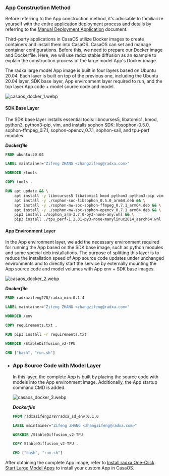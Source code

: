 ### App Construction Method

Before referring to the App construction method, it's advisable to familiarize yourself with the entire application deployment process and details by referring to the [Manual Deployment Application](../local-ai-deploy/large-model) document.

Third-party applications in CasaOS utilize Docker images to create containers and install them into CasaOS. CasaOS can set and manage container configurations. Before this, we need to prepare our Docker image and Dockerfile. Here, we will use radxa stable diffusion as an example to explain the construction process of the large model App's Docker image.

The radxa large model App image is built in four layers based on Ubuntu 20.04. Each layer is built on top of the previous one, including the Ubuntu 20.04 layer, SDK base layer, App environment layer required to run, and the top layer App code + model source code and model.

![casaos_docker_1.webp](/img/general-tutorial/tpu_ai/casaos_docker_1.webp)

#### SDK Base Layer

The SDK base layer installs essential tools: libncurses5, libatomic1, kmod, python3, python3-pip, vim, and installs sophon SDK: libsophon-0.5.0, sophon-ffmpeg_0.7.1, sophon-opencv_0.7.1, sophon-sail, and tpu-perf modules.

**_Dockerfile_**

```dockerfile
FROM ubuntu:20.04

LABEL maintainer="Zifeng ZHANG <zhangzifeng@radxa.com>"

WORKDIR /tools

COPY tools .

RUN apt update && \
    apt install -y libncurses5 libatomic1 kmod python3 python3-pip vim && \
    apt install -y ./sophon-soc-libsophon_0.5.0_arm64.deb && \
    apt install -y ./sophon-mw-soc-sophon-ffmpeg_0.7.1_arm64.deb && \
    apt install -y ./sophon-mw-soc-sophon-opencv_0.7.1_arm64.deb && \
    pip3 install ./sophon_arm-3.7.0-py3-none-any.whl && \
    pip3 install ./tpu_perf-1.2.31-py3-none-manylinux2014_aarch64.whl
```

#### App Environment Layer

In the App environment layer, we add the necessary environment required for running the App based on the SDK base image, such as python modules and some special deb installations. The purpose of splitting this layer is to reduce the installation speed of App source code updates under unchanged environments and to directly start the service by externally mounting the App source code and model volumes with App env + SDK base images.

![casaos_docker_2.webp](/img/general-tutorial/tpu_ai/casaos_docker_2.webp)

**_Dockerfile_**

```dockerfile
FROM radxazifeng278/radxa_min:0.1.4

LABEL maintainer="Zifeng ZHANG <zhangzifeng@radxa.com>"

WORKDIR /env

COPY requirements.txt .

RUN pip3 install -r requirements.txt

WORKDIR /StableDiffusion_v2-TPU

CMD ["bash", "run.sh"]
```

- ### App Source Code with Model Layer

  In this layer, the complete App is built by placing the source code with models into the App environment image. Additionally, the App startup command CMD is added.

  ![casaos_docker_3.webp](/img/general-tutorial/tpu_ai/casaos_docker_3.webp)

  **_Dockerfile_**

  ```dockerfile
  FROM radxazifeng278/radxa_sd_env:0.1.0

  LABEL maintainer="Zifeng ZHANG <zhangzifeng@radxa.com>"

  WORKDIR /StableDiffusion_v2-TPU

  COPY StableDiffusion_v2-TPU .

  CMD ["bash", "run.sh"]
  ```

After obtaining the complete App image, refer to [Install radxa One-Click Start Large Model Apps](casaos_app_install#install-radxa-one-click-start-large-model-apps) to install your custom App in CasaOS.
